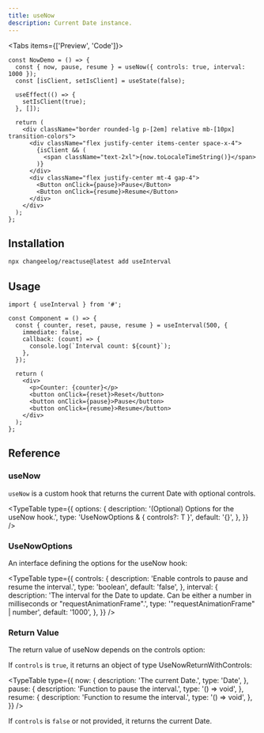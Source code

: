 ```yaml
---
title: useNow
description: Current Date instance.
---
```


<Tabs items={['Preview', 'Code']}>
  <Tab value="Preview">
    <NowDemo />
  </Tab>
  <Tab value="Code">
```tsx
const NowDemo = () => {
  const { now, pause, resume } = useNow({ controls: true, interval: 1000 });
  const [isClient, setIsClient] = useState(false);

  useEffect(() => {
    setIsClient(true);
  }, []);

  return (
    <div className="border rounded-lg p-[2em] relative mb-[10px] transition-colors">
      <div className="flex justify-center items-center space-x-4">
        {isClient && (
          <span className="text-2xl">{now.toLocaleTimeString()}</span>
        )}
      </div>
      <div className="flex justify-center mt-4 gap-4">
        <Button onClick={pause}>Pause</Button>
        <Button onClick={resume}>Resume</Button>
      </div>
    </div>
  );
};
```
</Tab>
</Tabs>

## Installation

```bash
npx changeelog/reactuse@latest add useInterval
```

## Usage

```tsx
import { useInterval } from '#';

const Component = () => {
  const { counter, reset, pause, resume } = useInterval(500, {
    immediate: false,
    callback: (count) => {
      console.log(`Interval count: ${count}`);
    },
  });

  return (
    <div>
      <p>Counter: {counter}</p>
      <button onClick={reset}>Reset</button>
      <button onClick={pause}>Pause</button>
      <button onClick={resume}>Resume</button>
    </div>
  );
};
```

## Reference

### useNow

`useNow` is a custom hook that returns the current Date with optional controls.

<TypeTable
  type={{
    options: {
      description: '(Optional) Options for the useNow hook.',
      type: 'UseNowOptions & { controls?: T }',
      default: '{}',
    },
  }}
/>

### UseNowOptions

An interface defining the options for the useNow hook:

<TypeTable
  type={{
    controls: {
      description: 'Enable controls to pause and resume the interval.',
      type: 'boolean',
      default: 'false',
    },
    interval: {
      description:
        'The interval for the Date to update. Can be either a number in milliseconds or "requestAnimationFrame".',
      type: '"requestAnimationFrame" | number',
      default: '1000',
    },
  }}
/>

### Return Value

The return value of useNow depends on the controls option:

If `controls` is `true`, it returns an object of type UseNowReturnWithControls:

<TypeTable
  type={{
    now: {
      description: 'The current Date.',
      type: 'Date',
    },
    pause: {
      description: 'Function to pause the interval.',
      type: '() => void',
    },
    resume: {
      description: 'Function to resume the interval.',
      type: '() => void',
    },
  }}
/>

If `controls` is `false` or not provided, it returns the current Date.

